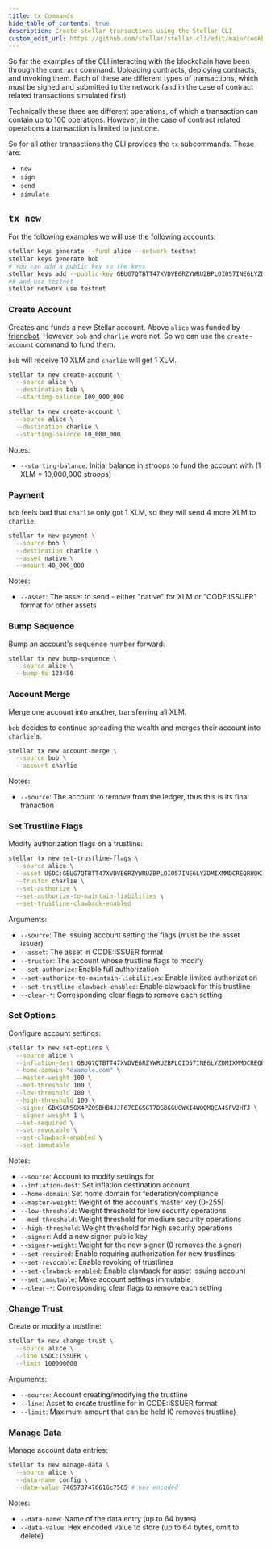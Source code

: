 ```yaml
---
title: tx Commands
hide_table_of_contents: true
description: Create stellar transactions using the Stellar CLI
custom_edit_url: https://github.com/stellar/stellar-cli/edit/main/cookbook/tx-new.mdx
---
```


So far the examples of the CLI interacting with the blockchain have been through the `contract` command. Uploading contracts, deploying contracts, and invoking them. Each of these are different types of transactions, which must be signed and submitted to the network (and in the case of contract related transactions simulated first).

Technically these three are different operations, of which a transaction can contain up to 100 operations. However, in the case of contract related operations a transaction is limited to just one.

So for all other transactions the CLI provides the `tx` subcommands. These are:

- `new`
- `sign`
- `send`
- `simulate`

## `tx new`

For the following examples we will use the following accounts:

```sh
stellar keys generate --fund alice --network testnet
stellar keys generate bob
# You can add a public key to the keys
stellar keys add --public-key GBUG7QTBTT47XVDVE6RZYWRUZBPLOIO57INE6LYZDMIXMMDCREQRUQKI charlie
## and use testnet
stellar network use testnet
```

### Create Account

Creates and funds a new Stellar account. Above `alice` was funded by [friendbot](../../../learn/fundamentals/networks.mdx#friendbot). However, `bob` and `charlie` were not. So we can use the `create-account` command to fund them.

`bob` will receive 10 XLM and `charlie` will get 1 XLM.

```sh
stellar tx new create-account \
  --source alice \
  --destination bob \
  --starting-balance 100_000_000

stellar tx new create-account \
  --source alice \
  --destination charlie \
  --starting-balance 10_000_000
```

Notes:

- `--starting-balance`: Initial balance in stroops to fund the account with (1 XLM = 10,000,000 stroops)

### Payment

`bob` feels bad that `charlie` only got 1 XLM, so they will send 4 more XLM to `charlie`.

```sh
stellar tx new payment \
  --source bob \
  --destination charlie \
  --asset native \
  --amount 40_000_000
```

Notes:

- `--asset`: The asset to send - either "native" for XLM or "CODE:ISSUER" format for other assets

### Bump Sequence

Bump an account's sequence number forward:

```sh
stellar tx new bump-sequence \
  --source alice \
  --bump-to 123450
```

### Account Merge

Merge one account into another, transferring all XLM.

`bob` decides to continue spreading the wealth and merges their account into `charlie`'s.

```sh
stellar tx new account-merge \
  --source bob \
  --account charlie
```

Notes:

- `--source`: The account to remove from the ledger, thus this is its final tranaction

### Set Trustline Flags

Modify authorization flags on a trustline:

```sh
stellar tx new set-trustline-flags \
  --source alice \
  --asset USDC:GBUG7QTBTT47XVDVE6RZYWRUZBPLOIO57INE6LYZDMIXMMDCREQRUQKI \
  --trustor charlie \
  --set-authorize \
  --set-authorize-to-maintain-liabilities \
  --set-trustline-clawback-enabled
```

Arguments:

- `--source`: The issuing account setting the flags (must be the asset issuer)
- `--asset`: The asset in CODE:ISSUER format
- `--trustor`: The account whose trustline flags to modify
- `--set-authorize`: Enable full authorization
- `--set-authorize-to-maintain-liabilities`: Enable limited authorization
- `--set-trustline-clawback-enabled`: Enable clawback for this trustline
- `--clear-*`: Corresponding clear flags to remove each setting

### Set Options

Configure account settings:

```sh
stellar tx new set-options \
  --source alice \
  --inflation-dest GBUG7QTBTT47XVDVE6RZYWRUZBPLOIO57INE6LYZDMIXMMDCREQRUQKI \
  --home-domain "example.com" \
  --master-weight 100 \
  --med-threshold 100 \
  --low-threshold 100 \
  --high-threshold 100 \
  --signer GBXSGN5GX4PZOSBHB4JJF67CEGSGT7DGBGGUGWXI4WOQMQEA4SFV2HTJ \
  --signer-weight 1 \
  --set-required \
  --set-revocable \
  --set-clawback-enabled \
  --set-immutable
```

Notes:

- `--source`: Account to modify settings for
- `--inflation-dest`: Set inflation destination account
- `--home-domain`: Set home domain for federation/compliance
- `--master-weight`: Weight of the account's master key (0-255)
- `--low-threshold`: Weight threshold for low security operations
- `--med-threshold`: Weight threshold for medium security operations
- `--high-threshold`: Weight threshold for high security operations
- `--signer`: Add a new signer public key
- `--signer-weight`: Weight for the new signer (0 removes the signer)
- `--set-required`: Enable requiring authorization for new trustlines
- `--set-revocable`: Enable revoking of trustlines
- `--set-clawback-enabled`: Enable clawback for asset issuing account
- `--set-immutable`: Make account settings immutable
- `--clear-*`: Corresponding clear flags to remove each setting

### Change Trust

Create or modify a trustline:

```sh
stellar tx new change-trust \
  --source alice \
  --line USDC:ISSUER \
  --limit 100000000
```

Arguments:

- `--source`: Account creating/modifying the trustline
- `--line`: Asset to create trustline for in CODE:ISSUER format
- `--limit`: Maximum amount that can be held (0 removes trustline)

### Manage Data

Manage account data entries:

```sh
stellar tx new manage-data \
  --source alice \
  --data-name config \
  --data-value 7465737476616c7565 # hex encoded
```

Notes:

- `--data-name`: Name of the data entry (up to 64 bytes)
- `--data-value`: Hex encoded value to store (up to 64 bytes, omit to delete)
